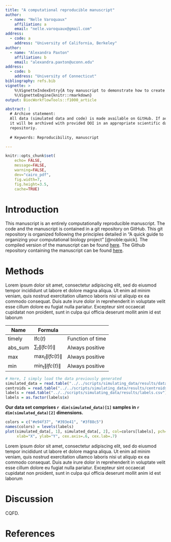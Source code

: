 ```yaml
---
title: "A computational reproducible manuscript"
author:
  - name: "Nelle Varoquaux"
    affiliation: a
    email: "nelle.varoquaux@gmail.com"
address:
  - code: a
    address: "University of California, Berkeley"
author:
  - name: "Alexandra Paxton"
    affiliation: b
    email: "alexandra.paxton@uconn.edu"
address:
  - code: b
    address: "University of Connecticut"
bibliography: refs.bib
vignette: >
    %\VignetteIndexEntry{A toy manuscript to demonstrate how to create a computationally reproducible manuscript}
    %\VignetteEngine{knitr::rmarkdown}
output: BiocWorkflowTools::f1000_article

abstract: |
  # Archive statement:
  All data (simulated data and code) is made available on GitHub. If accepted,
  it will be archived with provided DOI in an appropriate scientific data
  repositoriy.
  
  # Keywords: Reproducibility, manuscript 

---
```


```r
knitr::opts_chunk$set(
    echo= FALSE,
    message=FALSE,
    warning=FALSE,
    dev="cairo_pdf",
    fig.width=7,
    fig.height=3.5,
    cache=TRUE)

```

# Introduction


This manuscript is an entirely computationally reproducible manuscript. The
code and the manuscript is contained in a git repository on GitHub. This git
repository is organized  following the principles detailed in "A quick guide
to organizing your computational biology project" [@noble:quick]. The compiled
version of the manuscript can be found
[here](https://nellev.github.io/computationally-reproducible-manuscript/manuscript.pdf).
The Github repository containing the manuscript can be found
[here](http://github.com/NelleV/computationally-reproducible-manuscript).


# Methods

Lorem ipsum dolor sit amet, consectetur adipiscing elit, sed do eiusmod tempor
incididunt ut labore et dolore magna aliqua. Ut enim ad minim veniam, quis
nostrud exercitation ullamco laboris nisi ut aliquip ex ea commodo consequat.
Duis aute irure dolor in reprehenderit in voluptate velit esse cillum dolore
eu fugiat nulla pariatur. Excepteur sint occaecat cupidatat non proident, sunt
in culpa qui officia deserunt mollit anim id est laborum

| Name   | Formula   |     |
|------- | --------- |--- |
| timely | $\text{lfc}(t)$  | Function of time |
| abs_sum  | $\sum_t \|lfc(t)\|$  | Always positive |
| max  | $\max_t \|lfc(t)\|$  | Always positive  |
| min  | $\min_t \|lfc(t)\|$  | Always positive |


```r
# Here, I simply load the data previously generated
simulated_data = read.table("../../scripts/simulating_data/results/data.csv") 
centroids = read.table("../../scripts/simulating_data/results/centroids.csv")
labels = read.table("../../scripts/simulating_data/results/labels.csv")
labels = as.factor(labels$x)
```

**Our data set comprises `r dim(simulated_data)[1]`  samples in 
`r dim(simulated_data)[2]` dimensions.**

```r
colors = c("#e94f37", "#393e41", "#3f88c5")
names(colors) = levels(labels) 
plot(simulated_data[, 1], simulated_data[, 2], col=colors[labels], pch=20,
     xlab="X", ylab="Y", cex.axis=.6, cex.lab=.7)
```

Lorem ipsum dolor sit amet, consectetur adipiscing elit, sed do eiusmod tempor
incididunt ut labore et dolore magna aliqua. Ut enim ad minim veniam, quis
nostrud exercitation ullamco laboris nisi ut aliquip ex ea commodo consequat.
Duis aute irure dolor in reprehenderit in voluptate velit esse cillum dolore
eu fugiat nulla pariatur. Excepteur sint occaecat cupidatat non proident, sunt
in culpa qui officia deserunt mollit anim id est laborum

# Discussion

CQFD.

# References
